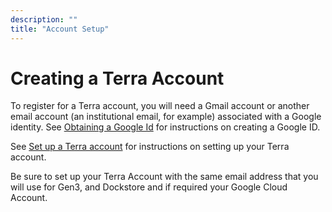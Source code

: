 ```yaml
---
description: ""
title: "Account Setup"
---
```


# Creating a Terra Account

To register for a Terra account, you will need a Gmail account or another email account (an institutional email, for example) associated with a Google identity. See [Obtaining a Google Id](/learn/account-setup/obtaining-a-google-id) for instructions on creating a Google ID.

See [Set up a Terra account](https://support.terra.bio/hc/en-us/articles/360028235911-How-to-register-for-a-Terra-account) for instructions on setting up your Terra account.

<Alert severity="warning">
  Be sure to set up your Terra Account with the same email address that you will
  use for Gen3, and Dockstore and if required your Google Cloud Account.
</Alert>
